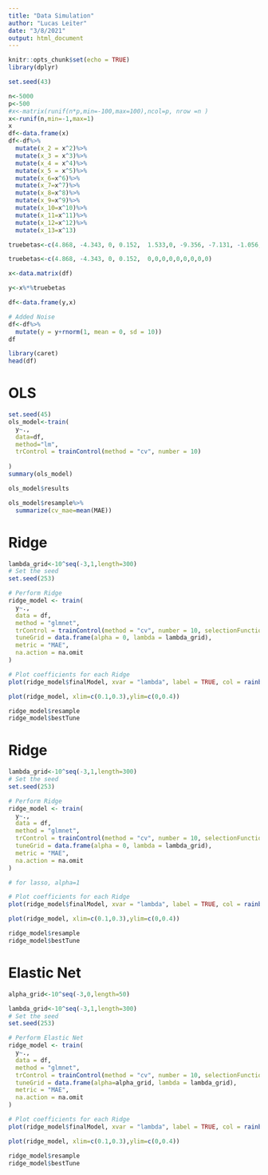 ```yaml
---
title: "Data Simulation"
author: "Lucas Leiter"
date: "3/8/2021"
output: html_document
---
```


```r
knitr::opts_chunk$set(echo = TRUE)
library(dplyr)
```


```r
set.seed(43)

n<-5000
p<-500
#x<-matrix(runif(n*p,min=-100,max=100),ncol=p, nrow =n )
x<-runif(n,min=-1,max=1)
x
df<-data.frame(x)
df<-df%>%
  mutate(x_2 = x^2)%>%
  mutate(x_3 = x^3)%>%
  mutate(x_4 = x^4)%>%
  mutate(x_5 = x^5)%>%
  mutate(x_6=x^6)%>%
  mutate(x_7=x^7)%>%
  mutate(x_8=x^8)%>%
  mutate(x_9=x^9)%>%
  mutate(x_10=x^10)%>%
  mutate(x_11=x^11)%>%
  mutate(x_12=x^12)%>%
  mutate(x_13=x^13)

```

```r
truebetas<-c(4.868, -4.343, 0, 0.152,  1.533,0, -9.356, -7.131, -1.056, 8.862, -7.694,0, 1.016)

truebetas<-c(4.868, -4.343, 0, 0.152,  0,0,0,0,0,0,0,0,0)

x<-data.matrix(df)
```

```r
y<-x%*%truebetas

```


```r
df<-data.frame(y,x)

# Added Noise
df<-df%>% 
  mutate(y = y+rnorm(1, mean = 0, sd = 10))
df
```



```r
library(caret)
head(df)
```

# OLS
```r
set.seed(45)
ols_model<-train(
  y~.,
  data=df, 
  method="lm",
  trControl = trainControl(method = "cv", number = 10)
  
)
summary(ols_model)

```


```r
ols_model$results
```

```r
ols_model$resample%>%
  summarize(cv_mae=mean(MAE))
```
# Ridge
```r
lambda_grid<-10^seq(-3,1,length=300)
# Set the seed
set.seed(253)

# Perform Ridge
ridge_model <- train(
  y~.,
  data = df,
  method = "glmnet",
  trControl = trainControl(method = "cv", number = 10, selectionFunction = "oneSE"),
  tuneGrid = data.frame(alpha = 0, lambda = lambda_grid),
  metric = "MAE",
  na.action = na.omit
)


```


```r
# Plot coefficients for each Ridge
plot(ridge_model$finalModel, xvar = "lambda", label = TRUE, col = rainbow(500))
```

```r
plot(ridge_model, xlim=c(0.1,0.3),ylim=c(0,0.4))
```

```r
ridge_model$resample
ridge_model$bestTune
```

# Ridge
```r
lambda_grid<-10^seq(-3,1,length=300)
# Set the seed
set.seed(253)

# Perform Ridge
ridge_model <- train(
  y~.,
  data = df,
  method = "glmnet",
  trControl = trainControl(method = "cv", number = 10, selectionFunction = "best"),
  tuneGrid = data.frame(alpha = 0, lambda = lambda_grid),
  metric = "MAE",
  na.action = na.omit
)

# for lasso, alpha=1

```


```r
# Plot coefficients for each Ridge
plot(ridge_model$finalModel, xvar = "lambda", label = TRUE, col = rainbow(500))
```

```r
plot(ridge_model, xlim=c(0.1,0.3),ylim=c(0,0.4))
```

```r
ridge_model$resample
ridge_model$bestTune
```




# Elastic Net
```r

alpha_grid<-10^seq(-3,0,length=50)

lambda_grid<-10^seq(-3,1,length=300)
# Set the seed
set.seed(253)

# Perform Elastic Net
ridge_model <- train(
  y~.,
  data = df,
  method = "glmnet",
  trControl = trainControl(method = "cv", number = 10, selectionFunction = "oneSE"),
  tuneGrid = data.frame(alpha=alpha_grid, lambda = lambda_grid),
  metric = "MAE",
  na.action = na.omit
)


```


```r
# Plot coefficients for each Ridge
plot(ridge_model$finalModel, xvar = "lambda", label = TRUE, col = rainbow(500))
```

```r
plot(ridge_model, xlim=c(0.1,0.3),ylim=c(0,0.4))
```

```r
ridge_model$resample
ridge_model$bestTune
```